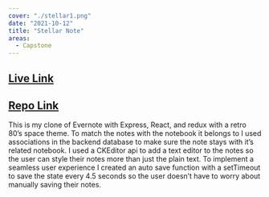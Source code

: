 ```yaml
---
cover: "./stellar1.png"
date: "2021-10-12"
title: "Stellar Note"
areas:
  - Capstone
---
```

## [Live Link](https://stellar-note.herokuapp.com/ "Stellar Note Live Link")
## [Repo Link](https://github.com/Alsm867/StellarNote "Github Repo Link")

This is my clone of Evernote with Express, React, and redux with a retro 80’s
space theme. To match the notes with the notebook it belongs to I used
associations in the backend database to make sure the note stays with it’s
related notebook. I used a CKEditor api to add a text editor to the notes so
the user can style their notes more than just the plain text. To implement a
seamless user experience I created an auto save function with a setTimeout to
save the state every 4.5 seconds so the user doesn’t have to worry about
manually saving their notes.
